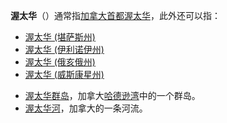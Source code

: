 '''渥太华'''（{{lang-en|Ottawa}}）通常指[[加拿大|加拿大]][[首都|首都]][[渥太华|渥太华]]，此外还可以指：
* [[渥太华_(堪萨斯州)|渥太华 (堪萨斯州)]]
* [[渥太华_(伊利诺伊州)|渥太华 (伊利诺伊州)]]
* [[渥太华_(俄亥俄州)|渥太华 (俄亥俄州)]]
* [[渥太华_(威斯康星州)|渥太华 (威斯康星州)]]

* [[渥太华群岛|渥太华群岛]]，加拿大[[哈德逊湾|哈德逊湾]]中的一个群岛。
* [[渥太华河|渥太华河]]，加拿大的一条河流。

{{disambig|Cat=三字地名消歧义}}